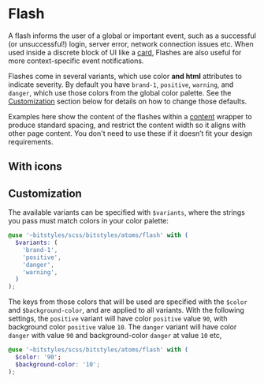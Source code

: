 
<Meta title="Atoms/Flash/Overview" />

# Flash

A flash informs the user of a global or important event, such as a successful (or unsuccessful!) login, server error, network connection issues etc. When used inside a discrete block of UI like a [card](/docs/atoms-card--card), Flashes are also useful for more context-specific event notifications.

Flashes come in several variants, which use color **and html** attributes to indicate severity. By default you have `brand-1`, `positive`, `warning`, and `danger`, which use those colors from the global color palette. See the [Customization](#customization) section below for details on how to change those defaults.

Examples here show the content of the flashes within a [content](/docs/atoms-content-content) wrapper to produce standard spacing, and restrict the content width so it aligns with other page content. You don't need to use these if it doesn’t fit your design requirements.

<Canvas isColumn>
  <Story id="atoms-flash--base" />
  <Story id="atoms-flash--positive" />
  <Story id="atoms-flash--warning" />
  <Story id="atoms-flash--danger" />
</Canvas>

## With icons

<Canvas isColumn>
  <Story id="atoms-flash--base-icon" />
  <Story id="atoms-flash--positive-icon" />
  <Story id="atoms-flash--warning-icon" />
  <Story id="atoms-flash--danger-icon" />
</Canvas>

## Customization

The available variants can be specified with `$variants`, where the strings you pass must match colors in your color palette:

```scss
@use '~bitstyles/scss/bitstyles/atoms/flash' with (
  $variants: (
    'brand-1',
    'positive',
    'danger',
    'warning',
  )
);
```

The keys from those colors that will be used are specified with the `$color` and `$background-color`, and are applied to all variants. With the following settings, the `positive` variant will have color `positive` value `90`, with background color `positive` value `10`. The `danger` variant will have color `danger` with value `90` and background-color `danger` at value `10` etc,

```scss
@use '~bitstyles/scss/bitstyles/atoms/flash' with (
  $color: '90';
  $background-color: '10';
);
```
